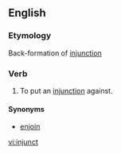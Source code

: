 ==English==

===Etymology===
Back-formation of [[injunction]]

===Verb===
{{en-verb}}

# {{context|legal|transitive|lang=en}} To put an [[injunction]] against.

====Synonyms====
* [[enjoin]]

[[vi:injunct]]